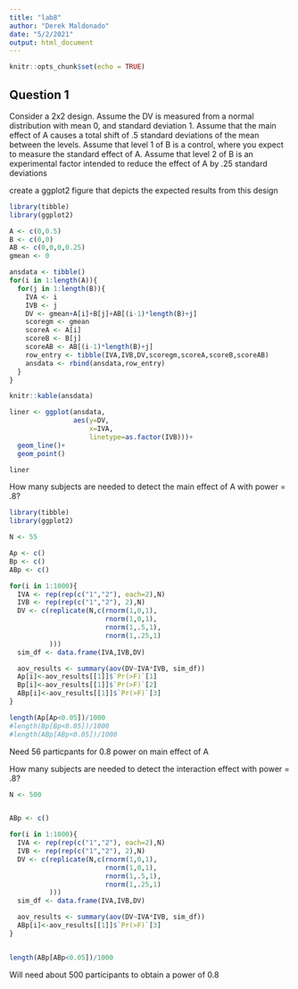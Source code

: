 ```yaml
---
title: "lab8"
author: "Derek Maldonado"
date: "5/2/2021"
output: html_document
---
```


```r
knitr::opts_chunk$set(echo = TRUE)
```

## Question 1

Consider a 2x2 design. Assume the DV is measured from a normal distribution with mean 0, and standard deviation 1. Assume that the main effect of A causes a total shift of .5 standard deviations of the mean between the levels. Assume that level 1 of B is a control, where you expect to measure the standard effect of A. Assume that level 2 of B is an experimental factor intended to reduce the effect of A by .25 standard deviations

create a ggplot2 figure that depicts the expected results from this design


```r
library(tibble)
library(ggplot2)

A <- c(0,0.5)
B <- c(0,0)
AB <- c(0,0,0,0.25)
gmean <- 0

ansdata <- tibble()
for(i in 1:length(A)){
  for(j in 1:length(B)){
    IVA <- i
    IVB <- j
    DV <- gmean+A[i]+B[j]+AB[(i-1)*length(B)+j]
    scoregm <- gmean
    scoreA <- A[i]
    scoreB <- B[j]
    scoreAB <- AB[(i-1)*length(B)+j]
    row_entry <- tibble(IVA,IVB,DV,scoregm,scoreA,scoreB,scoreAB)
    ansdata <- rbind(ansdata,row_entry)
  }
}

knitr::kable(ansdata)

liner <- ggplot(ansdata,
                aes(y=DV,
                    x=IVA,
                    linetype=as.factor(IVB)))+
  geom_line()+
  geom_point()

liner

```

How many subjects are needed to detect the main effect of A with power = .8?

```r
library(tibble)
library(ggplot2)

N <- 55

Ap <- c()
Bp <- c()
ABp <- c()

for(i in 1:1000){
  IVA <- rep(rep(c("1","2"), each=2),N)
  IVB <- rep(rep(c("1","2"), 2),N)
  DV <- c(replicate(N,c(rnorm(1,0,1),
                        rnorm(1,0,1),
                        rnorm(1,.5,1),
                        rnorm(1,.25,1) 
          )))
  sim_df <- data.frame(IVA,IVB,DV)

  aov_results <- summary(aov(DV~IVA*IVB, sim_df))
  Ap[i]<-aov_results[[1]]$`Pr(>F)`[1]
  Bp[i]<-aov_results[[1]]$`Pr(>F)`[2]
  ABp[i]<-aov_results[[1]]$`Pr(>F)`[3]
}

length(Ap[Ap<0.05])/1000
#length(Bp[Bp<0.05])/1000
#length(ABp[ABp<0.05])/1000

```
Need 56 particpants for 0.8 power on main effect of A



How many subjects are needed to detect the interaction effect with power = .8?
```r
N <- 500


ABp <- c()

for(i in 1:1000){
  IVA <- rep(rep(c("1","2"), each=2),N)
  IVB <- rep(rep(c("1","2"), 2),N)
  DV <- c(replicate(N,c(rnorm(1,0,1),
                        rnorm(1,0,1),
                        rnorm(1,.5,1),
                        rnorm(1,.25,1) 
          )))
  sim_df <- data.frame(IVA,IVB,DV)

  aov_results <- summary(aov(DV~IVA*IVB, sim_df))
  ABp[i]<-aov_results[[1]]$`Pr(>F)`[3]
}


length(ABp[ABp<0.05])/1000

```
Will need about 500 participants to obtain a power of 0.8